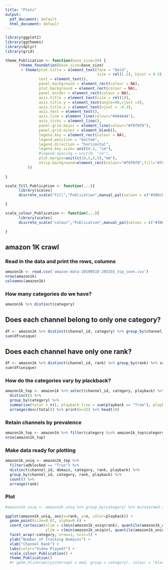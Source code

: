 ```yaml
---
title: "Plots"
output:
  pdf_document: default
  html_document: default
---
```


```r
library(ggplot2)
library(ggthemes)
library(dplyr)
library(grid)

theme_Publication <- function(base_size=10) {
      (theme_foundation(base_size=base_size)
       + theme(plot.title = element_text(face = "bold",
                                         size = rel(1.2), hjust = 0.5),
               text = element_text(),
               panel.background = element_rect(colour = NA),
               plot.background = element_rect(colour = NA),
               panel.border = element_rect(colour = NA),
               axis.title = element_text(size = rel(1)),
               axis.title.y = element_text(angle=90,vjust =3),
               axis.title.x = element_text(vjust = -0.3),
               axis.text = element_text(), 
               axis.line = element_line(colour="#4A4A4A"),
               axis.ticks = element_line(),
               panel.grid.major = element_line(colour="#f0f0f0"),
               panel.grid.minor = element_blank(),
               legend.key = element_rect(colour = NA),
               legend.position = "bottom",
               legend.direction = "horizontal",
               legend.key.size= unit(0.2, "cm"),
               #legend.spacing = unit(0, "cm"),
               plot.margin=unit(c(10,5,5,5),"mm"),
               strip.background=element_rect(colour="#f0f0f0",fill="#f0f0f0")
          ))
      
}

scale_fill_Publication <- function(...){
      library(scales)
      discrete_scale("fill","Publication",manual_pal(values = c("#386cb0","#fdb462","#7fc97f","#ef3b2c","#662506","#a6cee3","#fb9a99","#984ea3","#ffff33")), ...)

}

scale_colour_Publication <- function(...){
      library(scales)
      discrete_scale("colour","Publication",manual_pal(values = c("#386cb0","#f58403","#7fc97f","#ef3b2c","#662506","#a6cee3","#fb9a99","#984ea3","#ffff33")), ...)

}
```

## amazon 1K crawl

### Read in the data and print the rows, columns
```r
amazon1k <- read.csv('amazon-data-20190510-205355_tcp_conn.csv')
nrow(amazon1k)
colnames(amazon1k)
```

### How many categories do we have?
```r
amazon1k %>% distinct(category)
```

## Does each channel belong to only one category?
```r
df <- amazon1k %>% distinct(channel_id, category) %>% group_by(channel_id) %>% summarise(counts = n(), unique = counts == 1)
sum(df$unique)
```

## Does each channel have only one rank?
```r
df <- amazon1k %>% distinct(channel_id, rank) %>% group_by(rank) %>% summarise(counts = n(), unique = counts == 1) 
sum(df$unique)
```

### How do the categories vary by plackback?
```r
amazon1k_top <- amazon1k %>% select(channel_id, category, playback) %>% 
  distinct() %>% 
  group_by(category) %>% 
  summarise(total = n(), playback_true = sum(playback == "True"), playback_false = sum(playback == "False")) %>% 
  arrange(desc(total)) %>% print(n=22) %>% head(10)
```


### Retain channels by prevalence
```r
amazon1k_top <- amazon1k %>% filter(category %in% amazon1k_top$category) 
nrow(amazon1k_top)
```

### Make data ready for plotting
```r
amazon1k_uniq <- amazon1k_top %>% 
  filter(adblocked == "True") %>% 
  distinct(channel_id, domain, category, rank, playback) %>% 
  group_by(channel_id, category, rank, playback) %>% 
  count() %>% 
  arrange(rank)
```

### Plot
```r
#amazon1k_uniq <- amazon1k_uniq %>% group_by(category) %>% mutate(med = median(n))

ggplot(amazon1k_uniq, aes(x=rank, y=n, color=playback)) +
  geom_point(size=0.67, alpha=0.6) + 
  coord_cartesian(xlim = c(min(amazon1k_uniq$rank), quantile(amazon1k_uniq$rank, 0.99)),
                  ylim = c(min(amazon1k_uniq$n), quantile(amazon1k_uniq$n, 0.997))) +
  facet_wrap(~category, nrow=2, ncol=5) + 
  ylab("Number of Tracking Domains") + 
  xlab("Channel Rank") + 
  labs(color="Video Played?") + 
  scale_colour_Publication() + 
  theme_Publication() 
  #+ geom_hline(aes(yintercept = med, group = category), colour = "black", linetype = 2)
```